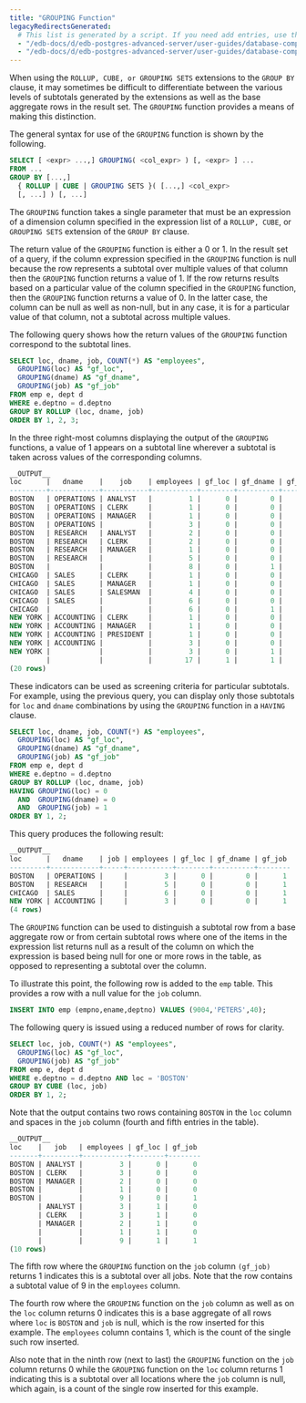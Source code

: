 ```yaml
---
title: "GROUPING Function"
legacyRedirectsGenerated:
  # This list is generated by a script. If you need add entries, use the `legacyRedirects` key.
  - "/edb-docs/d/edb-postgres-advanced-server/user-guides/database-compatibility-for-oracle-developers-guide/9.6/Database_Compatibility_for_Oracle_Developers_Guide_v9.6.1.027.html"
  - "/edb-docs/d/edb-postgres-advanced-server/user-guides/database-compatibility-for-oracle-developers-guide/9.5/Database_Compatibility_for_Oracle_Developers_Guide.1.027.html"
---
```


<div id="grouping_function" class="registered_link"></div>

When using the `ROLLUP, CUBE, or GROUPING SETS` extensions to the `GROUP BY` clause, it may sometimes be difficult to differentiate between the various levels of subtotals generated by the extensions as well as the base aggregate rows in the result set. The `GROUPING` function provides a means of making this distinction.

The general syntax for use of the `GROUPING` function is shown by the following.

```sql
SELECT [ <expr> ...,] GROUPING( <col_expr> ) [, <expr> ] ...
FROM ...
GROUP BY [...,]
  { ROLLUP | CUBE | GROUPING SETS }( [...,] <col_expr>
  [, ...] ) [, ...]
```

The `GROUPING` function takes a single parameter that must be an expression of a dimension column specified in the expression list of a `ROLLUP, CUBE`, or `GROUPING SETS` extension of the `GROUP BY` clause.

The return value of the `GROUPING` function is either a 0 or 1. In the result set of a query, if the column expression specified in the `GROUPING` function is null because the row represents a subtotal over multiple values of that column then the `GROUPING` function returns a value of 1. If the row returns results based on a particular value of the column specified in the `GROUPING` function, then the `GROUPING` function returns a value of 0. In the latter case, the column can be null as well as non-null, but in any case, it is for a particular value of that column, not a subtotal across multiple values.

The following query shows how the return values of the `GROUPING` function correspond to the subtotal lines.

```sql
SELECT loc, dname, job, COUNT(*) AS "employees",
  GROUPING(loc) AS "gf_loc",
  GROUPING(dname) AS "gf_dname",
  GROUPING(job) AS "gf_job"
FROM emp e, dept d
WHERE e.deptno = d.deptno
GROUP BY ROLLUP (loc, dname, job)
ORDER BY 1, 2, 3;
```

In the three right-most columns displaying the output of the `GROUPING` functions, a value of 1 appears on a subtotal line wherever a subtotal is taken across values of the corresponding columns.

```sql
__OUTPUT__
loc      |   dname    |    job    | employees | gf_loc | gf_dname | gf_job
---------+------------+-----------+-----------+--------+----------+--------
BOSTON   | OPERATIONS | ANALYST   |         1 |      0 |        0 |      0
BOSTON   | OPERATIONS | CLERK     |         1 |      0 |        0 |      0
BOSTON   | OPERATIONS | MANAGER   |         1 |      0 |        0 |      0
BOSTON   | OPERATIONS |           |         3 |      0 |        0 |      1
BOSTON   | RESEARCH   | ANALYST   |         2 |      0 |        0 |      0
BOSTON   | RESEARCH   | CLERK     |         2 |      0 |        0 |      0
BOSTON   | RESEARCH   | MANAGER   |         1 |      0 |        0 |      0
BOSTON   | RESEARCH   |           |         5 |      0 |        0 |      1
BOSTON   |            |           |         8 |      0 |        1 |      1
CHICAGO  | SALES      | CLERK     |         1 |      0 |        0 |      0
CHICAGO  | SALES      | MANAGER   |         1 |      0 |        0 |      0
CHICAGO  | SALES      | SALESMAN  |         4 |      0 |        0 |      0
CHICAGO  | SALES      |           |         6 |      0 |        0 |      1
CHICAGO  |            |           |         6 |      0 |        1 |      1
NEW YORK | ACCOUNTING | CLERK     |         1 |      0 |        0 |      0
NEW YORK | ACCOUNTING | MANAGER   |         1 |      0 |        0 |      0
NEW YORK | ACCOUNTING | PRESIDENT |         1 |      0 |        0 |      0
NEW YORK | ACCOUNTING |           |         3 |      0 |        0 |      1
NEW YORK |            |           |         3 |      0 |        1 |      1
         |            |           |        17 |      1 |        1 |      1
(20 rows)
```

These indicators can be used as screening criteria for particular subtotals. For example, using the previous query, you can display only those subtotals for `loc` and `dname` combinations by using the `GROUPING` function in a `HAVING` clause.

```sql
SELECT loc, dname, job, COUNT(*) AS "employees",
  GROUPING(loc) AS "gf_loc",
  GROUPING(dname) AS "gf_dname",
  GROUPING(job) AS "gf_job"
FROM emp e, dept d
WHERE e.deptno = d.deptno
GROUP BY ROLLUP (loc, dname, job)
HAVING GROUPING(loc) = 0
  AND  GROUPING(dname) = 0
  AND  GROUPING(job) = 1
ORDER BY 1, 2;
```

This query produces the following result:

```sql
__OUTPUT__
loc      |   dname    | job | employees | gf_loc | gf_dname | gf_job
---------+------------+-----+-----------+--------+----------+--------
BOSTON   | OPERATIONS |     |         3 |      0 |        0 |      1
BOSTON   | RESEARCH   |     |         5 |      0 |        0 |      1
CHICAGO  | SALES      |     |         6 |      0 |        0 |      1
NEW YORK | ACCOUNTING |     |         3 |      0 |        0 |      1
(4 rows)
```

The `GROUPING` function can be used to distinguish a subtotal row from a base aggregate row or from certain subtotal rows where one of the items in the expression list returns null as a result of the column on which the expression is based being null for one or more rows in the table, as opposed to representing a subtotal over the column.

To illustrate this point, the following row is added to the `emp` table. This provides a row with a null value for the `job` column.

```sql
INSERT INTO emp (empno,ename,deptno) VALUES (9004,'PETERS',40);
```

The following query is issued using a reduced number of rows for clarity.

```sql
SELECT loc, job, COUNT(*) AS "employees",
  GROUPING(loc) AS "gf_loc",
  GROUPING(job) AS "gf_job"
FROM emp e, dept d
WHERE e.deptno = d.deptno AND loc = 'BOSTON'
GROUP BY CUBE (loc, job)
ORDER BY 1, 2;
```

Note that the output contains two rows containing `BOSTON` in the `loc` column and spaces in the `job` column (fourth and fifth entries in the table).

```sql
__OUTPUT__
loc    |   job   | employees | gf_loc | gf_job
-------+---------+-----------+--------+--------
BOSTON | ANALYST |         3 |      0 |      0
BOSTON | CLERK   |         3 |      0 |      0
BOSTON | MANAGER |         2 |      0 |      0
BOSTON |         |         1 |      0 |      0
BOSTON |         |         9 |      0 |      1
       | ANALYST |         3 |      1 |      0
       | CLERK   |         3 |      1 |      0
       | MANAGER |         2 |      1 |      0
       |         |         1 |      1 |      0
       |         |         9 |      1 |      1
(10 rows)
```

The fifth row where the `GROUPING` function on the `job` column `(gf_job)` returns 1 indicates this is a subtotal over all jobs. Note that the row contains a subtotal value of 9 in the `employees` column.

The fourth row where the `GROUPING` function on the `job` column as well as on the `loc` column returns 0 indicates this is a base aggregate of all rows where `loc` is `BOSTON` and `job` is null, which is the row inserted for this example. The `employees` column contains 1, which is the count of the single such row inserted.

Also note that in the ninth row (next to last) the `GROUPING` function on the `job` column returns 0 while the `GROUPING` function on the `loc` column returns 1 indicating this is a subtotal over all locations where the `job` column is null, which again, is a count of the single row inserted for this example.
